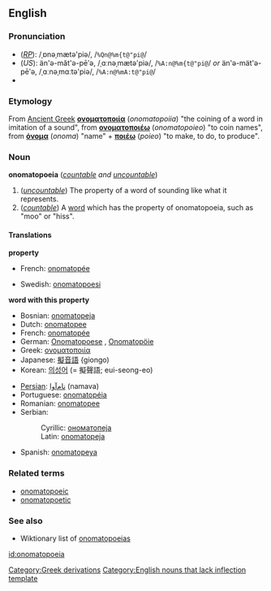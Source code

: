 {{wikipedia}}
==English==


===Pronunciation===
*(''[[RP]]''): /ˌɒnəˌmætə'piə/, /<tt>%Qn@%m{t@"pi@</tt>/
*(''US''): än'ə-măt'ə-pēʹə, /ˌɑːnəˌmætə'piə/, /<tt>%A:n@%m{t@"pi@</tt>/ ''or'' än'ə-mät'ə-pēʹə, /ˌɑːnəˌmɑːtə'piə/, /<tt>%A:n@%mA:t@"pi@</tt>/
*{{audio|en-us-onomatopoeia.ogg|Audio (US)}}

===Etymology===
From [[Ancient Greek]] '''[[ονοματοποιία]]''' (''onomatopoiia'') "the coining of a word in imitation of a sound", from '''[[ονοματοποιέω]]''' (''onomatopoieo'') "to coin names", from '''[[όνομα]]''' (''onoma'') "name" + '''[[ποιέω]]''' (''poieo'') "to make, to do, to produce".
===Noun===
'''onomatopoeia''' (''[[countable]] and [[uncountable]]'')

#(''[[uncountable]]'') The property of a word of sounding like what it represents.
#(''[[countable]]'') A [[word]] which has the property of onomatopoeia, such as "moo" or "hiss".

====Translations====

'''property'''
{{top}}
*French: [[onomatopée]] {{f}}
{{mid}}
*Swedish: [[onomatopoesi]]
{{bottom}}

'''word with this property'''
{{top}}
*Bosnian: [[onomatopeja#Bosnian|onomatopeja]] {{f}}
*Dutch: [[onomatopee]]
*French: [[onomatopée]] {{f}}
*German: [[Onomatopoese]] {{f}}, [[Onomatopöie]] {{f}}
*Greek: [[ονοματοποιία]] {{f}}
*Japanese: [[擬音語]] {giongo)
*Korean: [[의성어]] (= 擬聲語; eui-seong-eo)
{{mid}}
*[[Persian]]: [[نام‌آوا]] (namava)
*Portuguese: [[onomatopéia]]
*Romanian: [[onomatopee]] {{f}}
*Serbian:
*:Cyrillic: [[ономатопеја#Serbian|ономатопеја]] {{f}}
*:Latin: [[onomatopeja#Serbian|onomatopeja]] {{f}}
*Spanish: [[onomatopeya]]
{{bottom}}

===Related terms===
*[[onomatopoeic]]
*[[onomatopoetic]]

===See also===
*Wiktionary list of [[:Category:Onomatopoeia|onomatopoeias]]


[[Category:Greek derivations]]
[[Category:English nouns that lack inflection template]]

[[id:onomatopoeia]]